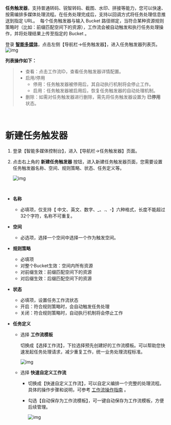 **任务触发器**，支持普通转码、锐智转码、截图、水印、拼接等能力，您可以快速、按需编排多媒体处理流程。在任务处理完成后，支持以回调方式将任务处理信息推送到指定 URL。
   ​
每个任务触发器与输入 Bucket 路径绑定，当符合某种资源规则策略时（比如：前缀匹配空间下的资源），工作流会被自动触发和执行任务处理操作，并将处理结果上传至指定的 Bucket 。
   ​

登录 **[智能多媒体]()**，点击左侧【导航栏->任务触发器】，进入任务触发器列表页。![img](https://dora-doc.qiniu.com/WX20201218-110610.png)

**列表操作如下：**

> - 查看：点击工作流ID，查看任务触发器详情配置。
> - 启用/停用
>   - 停用：任务触发器被停用后，其自动执行机制将会停止工作。
>   - 启用：任务触发器被启用后，恢复任务触发器的自动处理机制。
> - 删除：如需对任务触发器进行删除，需先将任务触发器设置为 **已停用** 状态。


   ​
# 新建任务触发器

1. 登录【智能多媒体控制台】，进入【导航栏->任务触发器】页面。

2. 点击右上角的 **新建任务触发器** 按钮，进入新建任务触发器页面，您需要设置任务触发器名称、空间、规则策略、状态、任务定义等。

   ![img](https://dora-doc.qiniu.com/WX20201209-143010.png)

   ​

- **名称**
  - 必填项，仅支持【 中文、英文、数字、_、.、-】六种格式，长度不能超过32个字符，名称不可重复。
- **空间**
  - 必选项，选择一个空间中选择一个作为触发空间。


- **规则策略**

  - 必填项
  - 对整个Bucket生效：空间内所有资源
  - 对前缀生效：前缀匹配空间下的资源
  - 对后缀生效：后缀匹配空间下的资源

- **状态**

  - 必填项，设置任务工作流状态
  - 开启：符合规则策略时，会自动触发任务处理
  - 关闭：符合规则策略时，自动执行机制将会停止工作

- **任务定义**

  - 选择 **工作流模板**

    切换成【选择工作流】，下拉选择预先创建好的工作流模板。可以帮助您快速发起任务处理请求，减少重复工作，统一业务处理流程标准。

    ![img](https://dora-doc.qiniu.com/WX20201209-102315.png)

  - 选择 **快速自定义工作流**

    - 切换成【快速自定义工作流】，可以自定义编排一个完整的处理流程。具体的操作步骤和说明，可参考 [工作流操作指南](https://developer.qiniu.com/dora/manual/6490/the-workflow-template) 。

    - 勾选【自动保存为工作流模板】，可一键自动保存为工作流模板，方便后续管理。

      ![img](https://dora-doc.qiniu.com/WX20201209-150550.png)